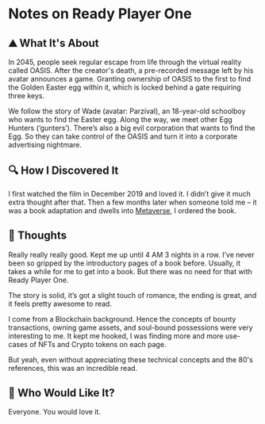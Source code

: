 # Notes on Ready Player One

## ⛰ What It's About

In 2045, people seek regular escape from life through the virtual reality called OASIS. After the creator's death, a pre-recorded message left by his avatar announces a game. Granting ownership of OASIS to the first to find the Golden Easter egg within it, which is locked behind a gate requiring three keys.

We follow the story of Wade (avatar: Parzival), an 18-year-old schoolboy who wants to find the Easter egg. Along the way, we meet other Egg Hunters (‘gunters’). There’s also a big evil corporation that wants to find the Egg. So they can take control of the OASIS and turn it into a corporate advertising nightmare. 

## 🔍 How I Discovered It

I first watched the film in December 2019 and loved it. I didn’t give it much extra thought after that. Then a few months later when someone told me – it was a book adaptation and dwells into [Metaverse](https://en.wikipedia.org/wiki/Metaverse), I ordered the book.

## 🧠 Thoughts

Really really really good. Kept me up until 4 AM 3 nights in a row. I’ve never been so gripped by the introductory pages of a book before. Usually, it takes a while for me to get into a book. But there was no need for that with Ready Player One.

The story is solid, it’s got a slight touch of romance, the ending is great, and it feels pretty awesome to read. 

I come from a Blockchain background. Hence the concepts of bounty transactions, owning game assets, and soul-bound possessions were very interesting to me. It kept me hooked, I was finding more and more use-cases of NFTs and Crypto tokens on each page.

But yeah, even without appreciating these technical concepts and the 80's references, this was an incredible read.

## 🥰 Who Would Like It?

Everyone. You would love it.